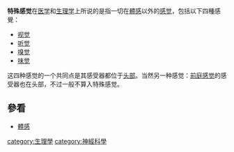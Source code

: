 '''特殊感觉'''在[[医学|医学]]和[[生理学|生理学]]上所说的是指一切在[[體感|體感]]以外的[[感觉|感觉]]，包括以下四種感覺：
*[[视觉|视觉]]
*[[听觉|听觉]]
*[[嗅觉|嗅觉]]
*[[味觉|味觉]]

这四种感觉的一个共同点是其感受器都位于[[头部|头部]]。当然另一种感觉：[[前庭感觉|前庭感觉]]的感受器也在头部，不过一般不算入特殊感觉。

== 參看 ==
* [[體感|體感]]

{{med-stub}}
{{感觉系统}}

[[category:生理學|category:生理學]]
[[category:神經科學|category:神經科學]]